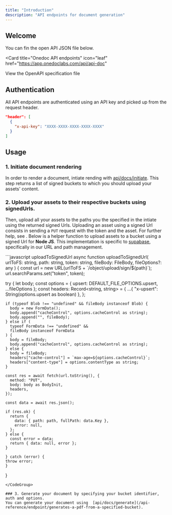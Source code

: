 ```yaml
---
title: "Introduction"
description: "API endpoints for document generation"
---
```


## Welcome

You can fin the open API JSON file below.

<Card
  title="Onedoc API endpoints"
  icon="leaf"
  href="https://app.onedoclabs.com/api/api-doc"
>
  View the OpenAPI specification file
</Card>

## Authentication

All API endpoints are authenticated using an API key and picked up from the request header.

```json
"header": [
  {
    "x-api-key": "XXXX-XXXX-XXXX-XXXX-XXXX"
  }
]
```

## Usage

### 1. Initiate document rendering

In order to render a document, intiate rending with [api/docs/initiate](/api-reference/endpoint/initiates-a-documents-rendering).
This step returns a list of signed buckets to which you should upload your assets' content.

### 2. Upload your assets to their respective buckets using signedUrls.

Then, upload all your assets to the paths you the specified in the intiate using the returned signed Urls.
Uploading an asset using a signed Url consists in sending a `PUT` request with the token and the asset. For further help, see .
Below is a helper function to upload assets to a bucket using a signed Url for <b>Node JS</b>. This implementation is specific to [supabase](https://www.npmjs.com/package/@supabase/storage-js?activeTab=code), specifically in our URL and path management.

<CodeGroup>
```javascript uploadToSignedUrl
async function uploadToSignedUrl(
  urlToFS: string,
  path: string,
  token: string,
  fileBody: FileBody,
  fileOptions?: any
) {
  const url = new URL(urlToFS + `/object/upload/sign/${path}`);
  url.searchParams.set("token", token);

try {
    let body;
    const options = { upsert: DEFAULT_FILE_OPTIONS.upsert, ...fileOptions };
    const headers: Record<string, string> = {
    ...{ "x-upsert": String(options.upsert as boolean) },
    };

    if (typeof Blob !== "undefined" && fileBody instanceof Blob) {
      body = new FormData();
      body.append("cacheControl", options.cacheControl as string);
      body.append("", fileBody);
    } else if (
      typeof FormData !== "undefined" &&
      fileBody instanceof FormData
    ) {
      body = fileBody;
      body.append("cacheControl", options.cacheControl as string);
    } else {
      body = fileBody;
      headers["cache-control"] = `max-age=${options.cacheControl}`;
      headers["content-type"] = options.contentType as string;
    }

    const res = await fetch(url.toString(), {
      method: "PUT",
      body: body as BodyInit,
      headers,
    });

    const data = await res.json();

    if (res.ok) {
      return {
        data: { path: path, fullPath: data.Key },
        error: null,
      };
    } else {
      const error = data;
      return { data: null, error };
    }

    } catch (error) {
    throw error;
    }
}

```
</CodeGroup>

### 3. Generate your document by specifying your bucket identifier, auth and options.
You can generate your document using  [api/docs/generate](/api-reference/endpoint/generates-a-pdf-from-a-specified-bucket).
